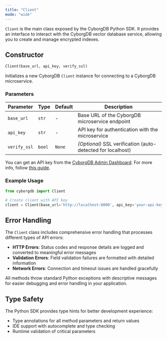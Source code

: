 ```yaml
---
title: "Client"
mode: "wide"
---
```


`Client` is the main class exposed by the CyborgDB Python SDK. It provides an interface to interact with the CyborgDB vector database service, allowing you to create and manage encrypted indexes.

## Constructor

```python
Client(base_url, api_key, verify_ssl)
```

Initializes a new CyborgDB `Client` instance for connecting to a CyborgDB microservice.

### Parameters
| Parameter | Type | Default | Description |
|-----------|------|---------|-------------|
| `base_url` | `str` | - | Base URL of the CyborgDB microservice endpoint |
| `api_key` | `str` | - | API key for authentication with the microservice |
| `verify_ssl` | `bool` | `None` | _(Optional)_ SSL verification (auto-detected for localhost) |

You can get an API key from the [CyborgDB Admin Dashboard](https://cyborgdb.co). For more info, follow [this guide](../../../intro/get-api-key).

### Example Usage

```python
from cyborgdb import Client

# Create client with API key
client = Client(base_url='http://localhost:8000', api_key='your-api-key')
```

## Error Handling

The `Client` class includes comprehensive error handling that processes different types of API errors:

- **HTTP Errors**: Status codes and response details are logged and converted to meaningful error messages
- **Validation Errors**: Field validation failures are formatted with detailed information
- **Network Errors**: Connection and timeout issues are handled gracefully

All methods throw standard Python exceptions with descriptive messages for easier debugging and error handling in your application.

## Type Safety

The Python SDK provides type hints for better development experience:

- Type annotations for all method parameters and return values
- IDE support with autocomplete and type checking
- Runtime validation of critical parameters